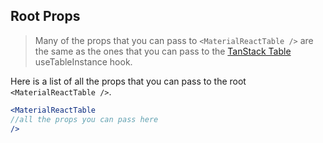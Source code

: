 
<Head>
  <title>Material React Table Docs - Props</title>
</Head>

## Root Props

> Many of the props that you can pass to `<MaterialReactTable />` are the same as the ones that you can pass to the [TanStack Table](https://tanstack.com/table/v8/docs/api/core/table-instance) useTableInstance hook.

Here is a list of all the props that you can pass to the root `<MaterialReactTable />`.

```jsx
<MaterialReactTable
//all the props you can pass here
/>
```

<RootPropTable />
